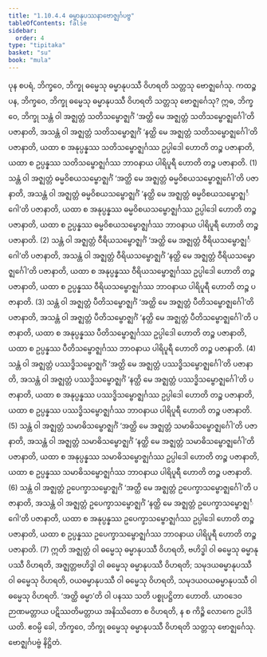 ```yaml
---
title: "1.10.4.4 ဓမ္မာနုပဿနာဗောဇ္ဈင်္ဂပဗ္ဗ"
tableOfContents: false
sidebar:
  order: 4
type: "tipitaka"
basket: "su"
book: "mula"
---
```



<DynamicBreadcrumb />

<Division number="118" book="mula">

<Paragraph number="384" book="mula">
ပုန စပရံ, ဘိက္ခဝေ, ဘိက္ခု ဓမ္မေသု ဓမ္မာနုပဿီ ဝိဟရတိ သတ္တသု ဗောဇ္ဈင်္ဂေသု. ကထဉ္စ ပန, ဘိက္ခဝေ, ဘိက္ခု ဓမ္မေသု ဓမ္မာနုပဿီ ဝိဟရတိ သတ္တသု ဗောဇ္ဈင်္ဂေသု? ဣဓ, ဘိက္ခဝေ, ဘိက္ခု သန္တံ ဝါ အဇ္ဈတ္တံ သတိသမ္ဗောဇ္ဈင်္ဂံ ‘အတ္ထိ မေ အဇ္ဈတ္တံ သတိသမ္ဗောဇ္ဈင်္ဂေါ’တိ ပဇာနာတိ, အသန္တံ ဝါ အဇ္ဈတ္တံ သတိသမ္ဗောဇ္ဈင်္ဂံ ‘နတ္ထိ မေ အဇ္ဈတ္တံ သတိသမ္ဗောဇ္ဈင်္ဂေါ’တိ ပဇာနာတိ, ယထာ စ အနုပ္ပန္နဿ သတိသမ္ဗောဇ္ဈင်္ဂဿ ဥပ္ပါဒေါ ဟောတိ တဉ္စ ပဇာနာတိ, ယထာ စ ဥပ္ပန္နဿ သတိသမ္ဗောဇ္ဈင်္ဂဿ ဘာဝနာယ ပါရိပူရီ ဟောတိ တဉ္စ ပဇာနာတိ. (1)
</Paragraph>

<Paragraph number="385" book="mula">
သန္တံ ဝါ အဇ္ဈတ္တံ ဓမ္မဝိစယသမ္ဗောဇ္ဈင်္ဂံ ‘အတ္ထိ မေ အဇ္ဈတ္တံ ဓမ္မဝိစယသမ္ဗောဇ္ဈင်္ဂေါ’တိ ပဇာနာတိ, အသန္တံ ဝါ အဇ္ဈတ္တံ ဓမ္မဝိစယသမ္ဗောဇ္ဈင်္ဂံ ‘နတ္ထိ မေ အဇ္ဈတ္တံ ဓမ္မဝိစယသမ္ဗောဇ္ဈင်္ဂေါ’တိ ပဇာနာတိ, ယထာ စ အနုပ္ပန္နဿ ဓမ္မဝိစယသမ္ဗောဇ္ဈင်္ဂဿ ဥပ္ပါဒေါ ဟောတိ တဉ္စ ပဇာနာတိ, ယထာ စ ဥပ္ပန္နဿ ဓမ္မဝိစယသမ္ဗောဇ္ဈင်္ဂဿ ဘာဝနာယ ပါရိပူရီ ဟောတိ တဉ္စ ပဇာနာတိ. (2)
</Paragraph>

<Paragraph number="386" book="mula">
သန္တံ ဝါ အဇ္ဈတ္တံ ဝီရိယသမ္ဗောဇ္ဈင်္ဂံ ‘အတ္ထိ မေ အဇ္ဈတ္တံ ဝီရိယသမ္ဗောဇ္ဈင်္ဂေါ’တိ ပဇာနာတိ, အသန္တံ ဝါ အဇ္ဈတ္တံ ဝီရိယသမ္ဗောဇ္ဈင်္ဂံ ‘နတ္ထိ မေ အဇ္ဈတ္တံ ဝီရိယသမ္ဗောဇ္ဈင်္ဂေါ’တိ ပဇာနာတိ, ယထာ စ အနုပ္ပန္နဿ ဝီရိယသမ္ဗောဇ္ဈင်္ဂဿ ဥပ္ပါဒေါ ဟောတိ တဉ္စ ပဇာနာတိ, ယထာ စ ဥပ္ပန္နဿ ဝီရိယသမ္ဗောဇ္ဈင်္ဂဿ ဘာဝနာယ ပါရိပူရီ ဟောတိ တဉ္စ ပဇာနာတိ. (3)
</Paragraph>

<Paragraph number="387" book="mula">
သန္တံ ဝါ အဇ္ဈတ္တံ ပီတိသမ္ဗောဇ္ဈင်္ဂံ ‘အတ္ထိ မေ အဇ္ဈတ္တံ ပီတိသမ္ဗောဇ္ဈင်္ဂေါ’တိ ပဇာနာတိ, အသန္တံ ဝါ အဇ္ဈတ္တံ ပီတိသမ္ဗောဇ္ဈင်္ဂံ ‘နတ္ထိ မေ အဇ္ဈတ္တံ ပီတိသမ္ဗောဇ္ဈင်္ဂေါ’တိ ပဇာနာတိ, ယထာ စ အနုပ္ပန္နဿ ပီတိသမ္ဗောဇ္ဈင်္ဂဿ ဥပ္ပါဒေါ ဟောတိ တဉ္စ ပဇာနာတိ, ယထာ စ ဥပ္ပန္နဿ ပီတိသမ္ဗောဇ္ဈင်္ဂဿ ဘာဝနာယ ပါရိပူရီ ဟောတိ တဉ္စ ပဇာနာတိ. (4)
</Paragraph>

<Paragraph number="388" book="mula">
သန္တံ ဝါ အဇ္ဈတ္တံ ပဿဒ္ဓိသမ္ဗောဇ္ဈင်္ဂံ ‘အတ္ထိ မေ အဇ္ဈတ္တံ ပဿဒ္ဓိသမ္ဗောဇ္ဈင်္ဂေါ’တိ ပဇာနာတိ, အသန္တံ ဝါ အဇ္ဈတ္တံ ပဿဒ္ဓိသမ္ဗောဇ္ဈင်္ဂံ ‘နတ္ထိ မေ အဇ္ဈတ္တံ ပဿဒ္ဓိသမ္ဗောဇ္ဈင်္ဂေါ’တိ ပဇာနာတိ, ယထာ စ အနုပ္ပန္နဿ ပဿဒ္ဓိသမ္ဗောဇ္ဈင်္ဂဿ ဥပ္ပါဒေါ ဟောတိ တဉ္စ ပဇာနာတိ, ယထာ စ ဥပ္ပန္နဿ ပဿဒ္ဓိသမ္ဗောဇ္ဈင်္ဂဿ ဘာဝနာယ ပါရိပူရီ ဟောတိ တဉ္စ ပဇာနာတိ. (5)
</Paragraph>

<Paragraph number="389" book="mula">
သန္တံ ဝါ အဇ္ဈတ္တံ သမာဓိသမ္ဗောဇ္ဈင်္ဂံ ‘အတ္ထိ မေ အဇ္ဈတ္တံ သမာဓိသမ္ဗောဇ္ဈင်္ဂေါ’တိ ပဇာနာတိ, အသန္တံ ဝါ အဇ္ဈတ္တံ သမာဓိသမ္ဗောဇ္ဈင်္ဂံ ‘နတ္ထိ မေ အဇ္ဈတ္တံ သမာဓိသမ္ဗောဇ္ဈင်္ဂေါ’တိ ပဇာနာတိ, ယထာ စ အနုပ္ပန္နဿ သမာဓိသမ္ဗောဇ္ဈင်္ဂဿ ဥပ္ပါဒေါ ဟောတိ တဉ္စ ပဇာနာတိ, ယထာ စ ဥပ္ပန္နဿ သမာဓိသမ္ဗောဇ္ဈင်္ဂဿ ဘာဝနာယ ပါရိပူရီ ဟောတိ တဉ္စ ပဇာနာတိ. (6)
</Paragraph>

<Paragraph number="390" book="mula">
သန္တံ ဝါ အဇ္ဈတ္တံ ဥပေက္ခာသမ္ဗောဇ္ဈင်္ဂံ ‘အတ္ထိ မေ အဇ္ဈတ္တံ ဥပေက္ခာသမ္ဗောဇ္ဈင်္ဂေါ’တိ ပဇာနာတိ, အသန္တံ ဝါ အဇ္ဈတ္တံ ဥပေက္ခာသမ္ဗောဇ္ဈင်္ဂံ ‘နတ္ထိ မေ အဇ္ဈတ္တံ ဥပေက္ခာသမ္ဗောဇ္ဈင်္ဂေါ’တိ ပဇာနာတိ, ယထာ စ အနုပ္ပန္နဿ ဥပေက္ခာသမ္ဗောဇ္ဈင်္ဂဿ ဥပ္ပါဒေါ ဟောတိ တဉ္စ ပဇာနာတိ, ယထာ စ ဥပ္ပန္နဿ ဥပေက္ခာသမ္ဗောဇ္ဈင်္ဂဿ ဘာဝနာယ ပါရိပူရီ ဟောတိ တဉ္စ ပဇာနာတိ. (7)
</Paragraph>

<Paragraph number="391" book="mula">
ဣတိ အဇ္ဈတ္တံ ဝါ ဓမ္မေသု ဓမ္မာနုပဿီ ဝိဟရတိ, ဗဟိဒ္ဓါ ဝါ ဓမ္မေသု ဓမ္မာနုပဿီ ဝိဟရတိ, အဇ္ဈတ္တဗဟိဒ္ဓါ ဝါ ဓမ္မေသု ဓမ္မာနုပဿီ ဝိဟရတိ; သမုဒယဓမ္မာနုပဿီ ဝါ ဓမ္မေသု ဝိဟရတိ, ဝယဓမ္မာနုပဿီ ဝါ ဓမ္မေသု ဝိဟရတိ, သမုဒယဝယဓမ္မာနုပဿီ ဝါ ဓမ္မေသု ဝိဟရတိ. ‘အတ္ထိ ဓမ္မာ’တိ ဝါ ပနဿ သတိ ပစ္စုပဋ္ဌိတာ ဟောတိ. ယာဝဒေဝ ဉာဏမတ္တာယ ပဋိဿတိမတ္တာယ အနိဿိတော စ ဝိဟရတိ, န စ ကိဉ္စိ လောကေ ဥပါဒိယတိ. ဧဝမ္ပိ ခေါ, ဘိက္ခဝေ, ဘိက္ခု ဓမ္မေသု ဓမ္မာနုပဿီ ဝိဟရတိ သတ္တသု ဗောဇ္ဈင်္ဂေသု.

</Paragraph>
</Division>

<Paragraph number="392" type="center" book="mula">
ဗောဇ္ဈင်္ဂပဗ္ဗံ နိဋ္ဌိတံ.
</Paragraph>